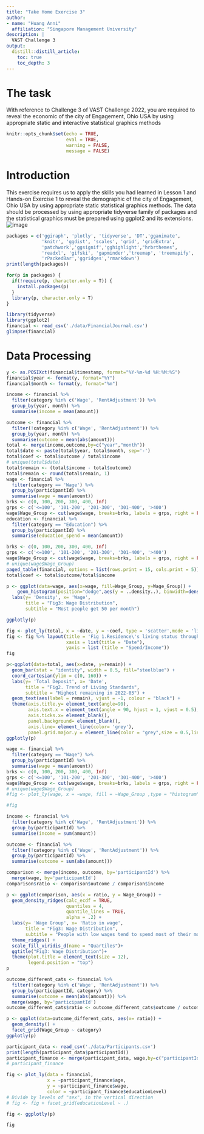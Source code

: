 ```yaml
---
title: "Take Home Exercise 3"
author:
- name: "Huang Anni"
  affiliation: "Singapore Management University"
description: |
  VAST Challenge 3
output:
  distill::distill_article:
    toc: true
    toc_depth: 3
---
```


# The task
With reference to Challenge 3 of VAST Challenge 2022, you are required to reveal the economic of the city of Engagement, Ohio USA by using appropriate static and interactive statistical graphics methods


```r
knitr::opts_chunk$set(echo = TRUE,
                      eval = TRUE,
                      warning = FALSE, 
                      message = FALSE)
```

# Introduction
  
This exercise requires us to apply the skills you had learned in Lesson 1 and Hands-on Exercise 1 to reveal the demographic of the city of Engagement, Ohio USA by using appropriate static statistical graphics methods. The data should be processed by using appropriate tidyverse family of packages and the statistical graphics must be prepared using ggplot2 and its extensions.
![image](https://user-images.githubusercontent.com/44923423/166912984-6b798c62-f22e-4566-ac08-ad74e02af498.png)

  
```r
packages = c('ggiraph', 'plotly', 'tidyverse', 'DT','gganimate',
             'knitr', 'ggdist', 'scales', 'grid', 'gridExtra',
             'patchwork','ggsignif','gghighlight',"hrbrthemes",
             'readxl', 'gifski', 'gapminder','treemap', 'treemapify',
             'rPackedBar','ggridges','rmarkdown')
print(length(packages))

for(p in packages) {
  if(!require(p, character.only = T)) {
    install.packages(p)
  }
  library(p, character.only = T)
}
```

```r
library(tidyverse)
library(ggplot2)
financial <- read_csv('./data/FinancialJournal.csv')
glimpse(financial)
```

# Data Processing
```r
y <- as.POSIXct(financial$timestamp, format="%Y-%m-%d %H:%M:%S")
financial$year <- format(y, format="%Y")
financial$month <- format(y, format="%m")

income <- financial %>%
  filter(category %in% c('Wage', 'RentAdjustment')) %>%
  group_by(year, month) %>%
  summarise(income = mean(amount))

outcome <- financial %>%
  filter(!category %in% c('Wage', 'RentAdjustment')) %>%
  group_by(year, month) %>%
  summarise(outcome = mean(abs(amount)))
total <- merge(income,outcome,by=c("year","month"))
total$date <- paste(total$year, total$month, sep='-')
total$coef <- total$outcome / total$income
# unique(total$date)
total$remain <- (total$income - total$outcome)
total$remain <- round(total$remain, 1)
wage <- financial %>%
  filter(category == 'Wage') %>%
  group_by(participantId) %>%
  summarise(wage = mean(amount))
brks <- c(0, 100, 200, 300, 400, Inf)
grps <- c('<=100', '101-200', '201-300', '301-400', '>400')
wage$Wage_Group <- cut(wage$wage, breaks=brks, labels = grps, right = FALSE)
education <- financial %>%
  filter(category == "Education") %>%
  group_by(participantId) %>%
  summarise(education_spend = mean(amount))

brks <- c(0, 100, 200, 300, 400, Inf)
grps <- c('<=100', '101-200', '201-300', '301-400', '>400')
wage$Wage_Group <- cut(wage$wage, breaks=brks, labels = grps, right = FALSE)
# unique(wage$Wage_Group)
paged_table(financial, options = list(rows.print = 15, cols.print = 5))
total$coef <- total$outcome/total$income
```
```r
p <- ggplot(data=wage, aes(x=wage, fill=Wage_Group, y=Wage_Group)) +
    geom_histogram(position="dodge",aes(y = ..density..), binwidth=density(wage$wage)$bw) +
  labs(y= 'Density', x= 'Wage',
       title = "Fig3: Wage Distribution",
       subtitle = "Most people get 50 per month")

ggplotly(p)
```

```r
fig <- plot_ly(total, x = ~date, y = ~coef, type = 'scatter',mode = 'lines+markers')
fig <- fig %>% layout(title = 'Fig 1.Residence\'s living status through time',
                      xaxis = list(title = "Date"),
                      yaxis = list (title = "Spend/Income"))
fig
```
```r
p<-ggplot(data=total, aes(x=date, y=remain)) +
  geom_bar(stat = "identity", width = 0.5, fill="steelblue") +
  coord_cartesian(ylim = c(0, 160)) + 
  labs(y= 'Total Deposit', x= 'Date',
       title = "Fig2. Trend of Living Standards",
       subtitle = "Highest remaining in 2022-03") +
  geom_text(aes(label = remain), vjust = -1, colour = "black") +
  theme(axis.title.y= element_text(angle=90),
        axis.text.x = element_text(angle = 90, hjust = 1, vjust = 0.5),
        axis.ticks.x= element_blank(),
        panel.background= element_blank(), 
        axis.line= element_line(color= 'grey'), 
        panel.grid.major.y = element_line(color = "grey",size = 0.5,linetype = 2))
ggplotly(p)
```
```r
wage <- financial %>%
  filter(category == "Wage") %>%
  group_by(participantId) %>%
  summarise(wage = mean(amount))
brks <- c(0, 100, 200, 300, 400, Inf)
grps <- c('<=100', '101-200', '201-300', '301-400', '>400')
wage$Wage_Group <- cut(wage$wage, breaks=brks, labels = grps, right = FALSE)
# unique(wage$Wage_Group)
#fig <- plot_ly(wage, x = ~wage, fill = ~Wage_Group ,type = "histogram")

#fig
```

```r
income <- financial %>%
  filter(category %in% c('Wage', 'RentAdjustment')) %>%
  group_by(participantId) %>%
  summarise(income = sum(amount))

outcome <- financial %>%
  filter(!category %in% c('Wage', 'RentAdjustment')) %>%
  group_by(participantId) %>%
  summarise(outcome = sum(abs(amount)))

comparison <- merge(income, outcome, by='participantId') %>%
  merge(wage, by='participantId')
comparison$ratio <- comparison$outcome / comparison$income

p <- ggplot(comparison, aes(x = ratio, y = Wage_Group)) +
  geom_density_ridges(calc_ecdf = TRUE,
                      quantiles = 4, 
                      quantile_lines = TRUE,
                      alpha = .2) +
  labs(y= 'Wage Group', x= 'Ratio in wage',
       title = "Fig3: Wage Distribution",
       subtitle = "People with low wages tend to spend most of their money")+
  theme_ridges() + 
  scale_fill_viridis_d(name = "Quartiles")+
  ggtitle("Fig3: Wage Distribution")+
  theme(plot.title = element_text(size = 12), 
        legend.position = "top")
p
```


```r
outcome_different_cats <- financial %>%
  filter(!category %in% c('Wage', 'RentAdjustment')) %>%
  group_by(participantId, category) %>%
  summarise(outcome = mean(abs(amount))) %>%
  merge(wage, by='participantId')
outcome_different_cats$ratio <- outcome_different_cats$outcome / outcome_different_cats$wage

p <- ggplot(data=outcome_different_cats, aes(x= ratio)) + 
  geom_density() +
  facet_grid(Wage_Group ~ category)
ggplotly(p)
```
```r
participant_data <- read_csv('./data/Participants.csv')
print(length(participant_data$participantId))
participant_finance <- merge(participant_data, wage,by=c("participantId"))
# participant_finance
```
```r
fig <- plot_ly(data = financial, 
               x = ~participant_finance$age, 
               y = ~participant_finance$wage,
               color = ~participant_finance$educationLevel)
# Divide by levels of "sex", in the vertical direction
# fig <- fig + facet_grid(educationLevel ~ .)

fig <- ggplotly(p)

fig
```




